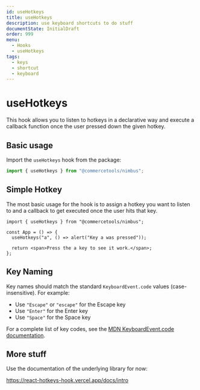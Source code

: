 ```yaml
---
id: useHotkeys
title: useHotkeys
description: use keyboard shortcuts to do stuff
documentState: InitialDraft
order: 999
menu:
  - Hooks
  - useHotkeys
tags:
  - keys
  - shortcut
  - keyboard
---
```


# useHotkeys

This hook allows you to listen to hotkeys in a declarative way and execute a
callback function once the user pressed down the given hotkey.

## Basic usage

Import the `useHotkeys` hook from the package:

```js
import { useHotkeys } from "@commercetools/nimbus";
```

## Simple Hotkey

The most basic usage for the hook is to assign a hotkey you want to listen to
and a callback to get executed once the user hits that key.

```jsx-live
import { useHotkeys } from "@commercetools/nimbus";

const App = () => {
  useHotkeys("a", () => alert("Key a was pressed"));

  return <span>Press the a key to see it work.</span>;
};
```

## Key Naming

Key names should match the standard `KeyboardEvent.code` values
(case-insensitive). For example:

- Use `"Escape"` or `"escape"` for the Escape key
- Use `"Enter"` for the Enter key
- Use `"Space"` for the Space key

For a complete list of key codes, see the
[MDN KeyboardEvent.code documentation](https://developer.mozilla.org/en-US/docs/Web/API/UI_Events/Keyboard_event_code_values).

## More stuff

Use the documentation of the underlying library for now:

https://react-hotkeys-hook.vercel.app/docs/intro
